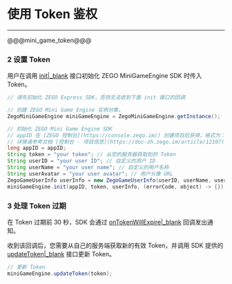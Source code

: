 # 使用 Token 鉴权

- - -

@@@mini_game_token@@@

### 2 设置 Token 

用户在调用 [init\|_blank](@init) 接口初始化 ZEGO MiniGameEngine SDK 时传入 Token。

```java
// 请先初始化 ZEGO Express SDK，否则无法收到下面 init 接口的回调

// 创建 ZEGO Mini Game Engine 实例对象。
ZegoMiniGameEngine miniGameEngine = ZegoMiniGameEngine.getInstance();

// 初始化 ZEGO Mini Game Engine SDK
// appID 在 [ZEGO 控制台](https://console.zego.im/) 创建项目后获得，格式为：appID + L，如：1234567890L
// 详情请参考文档 [控制台 - 项目信息](https://doc-zh.zego.im/article/12107)
long appID = appID;
String token = "your token"; // 从您的服务器获取到的 Token
String userID = "your user ID"; // 自定义的用户 ID
String userName = "your user name"; // 自定义的用户名称
String userAvatar = "your user avatar"; // 用户头像 URL
ZegoGameUserInfo userInfo = new ZegoGameUserInfo(userID, userName, userAvatar);
miniGameEngine.init(appID, token, userInfo, (errorCode, object) -> {});
```

### 3 处理 Token 过期

在 Token 过期前 30 秒，SDK 会通过 [onTokenWillExpire\|_blank](@onTokenWillExpire) 回调发出通知。

收到该回调后，您需要从自己的服务端获取新的有效 Token，并调用 SDK 提供的 [updateToken\|_blank](@updateToken) 接口更新 Token。

```java
// 更新 Token
miniGameEngine.updateToken(token);
```
